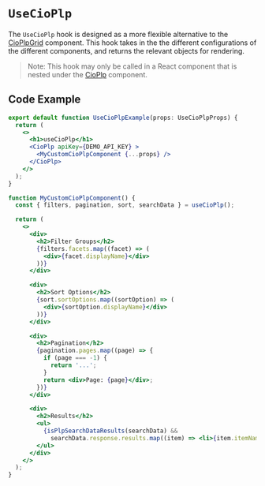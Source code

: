 
<Meta of={UseCioPlpStories} />

# `UseCioPlp`

The `UseCioPlp` hook is designed as a more flexible alternative to the [CioPlpGrid](./?path=/docs/components-cioplpgrid--code-examples) component.
This hook takes in the the different configurations of the different components, and returns the relevant objects for rendering.

> Note: This hook may only be called in a React component that is nested under the [CioPlp](./?path=/docs/components-cioplp--code-examples#render-props-pattern) component.


## Code Example
```jsx
export default function UseCioPlpExample(props: UseCioPlpProps) {
  return (
    <>
      <h1>useCioPlp</h1>
      <CioPlp apiKey={DEMO_API_KEY} >
        <MyCustomCioPlpComponent {...props} />
      </CioPlp>
    </>
  );
}

function MyCustomCioPlpComponent() {
  const { filters, pagination, sort, searchData } = useCioPlp();

  return (
    <>
      <div>
        <h2>Filter Groups</h2>
        {filters.facets.map((facet) => (
          <div>{facet.displayName}</div>
        ))}
      </div>

      <div>
        <h2>Sort Options</h2>
        {sort.sortOptions.map((sortOption) => (
          <div>{sortOption.displayName}</div>
        ))}
      </div>

      <div>
        <h2>Pagination</h2>
        {pagination.pages.map((page) => {
          if (page === -1) {
            return '...';
          }
          return <div>Page: {page}</div>;
        })}
      </div>

      <div>
        <h2>Results</h2>
        <ul>
          {isPlpSearchDataResults(searchData) &&
            searchData.response.results.map((item) => <li>{item.itemName}</li>)}
        </ul>
      </div>
    </>
  );
}
```

<Canvas of={UseCioPlpStories.Primary} />
